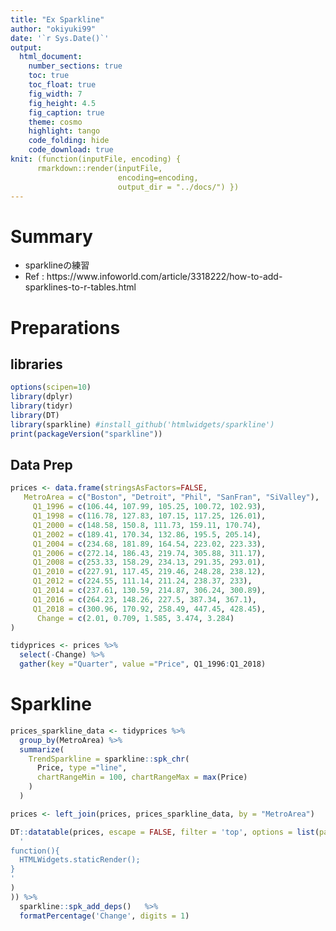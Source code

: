 ```yaml
---
title: "Ex Sparkline"
author: "okiyuki99"
date: '`r Sys.Date()`'
output:
  html_document:
    number_sections: true
    toc: true
    toc_float: true
    fig_width: 7
    fig_height: 4.5
    fig_caption: true
    theme: cosmo
    highlight: tango
    code_folding: hide
    code_download: true
knit: (function(inputFile, encoding) { 
      rmarkdown::render(inputFile,
                        encoding=encoding, 
                        output_dir = "../docs/") })
---
```


# Summary 

* sparklineの練習
* Ref : https://www.infoworld.com/article/3318222/how-to-add-sparklines-to-r-tables.html

# Preparations {.tabset .tabset-fade .tabset-pills}

## libraries

```r
options(scipen=10)
library(dplyr)
library(tidyr)
library(DT)
library(sparkline) #install_github('htmlwidgets/sparkline')
print(packageVersion("sparkline"))
```

## Data Prep

```r
prices <- data.frame(stringsAsFactors=FALSE,
   MetroArea = c("Boston", "Detroit", "Phil", "SanFran", "SiValley"),
     Q1_1996 = c(106.44, 107.99, 105.25, 100.72, 102.93),
     Q1_1998 = c(116.78, 127.83, 107.15, 117.25, 126.01),
     Q1_2000 = c(148.58, 150.8, 111.73, 159.11, 170.74),
     Q1_2002 = c(189.41, 170.34, 132.86, 195.5, 205.14),
     Q1_2004 = c(234.68, 181.89, 164.54, 223.02, 223.33),
     Q1_2006 = c(272.14, 186.43, 219.74, 305.88, 311.17),
     Q1_2008 = c(253.33, 158.29, 234.13, 291.35, 293.01),
     Q1_2010 = c(227.91, 117.45, 219.46, 248.28, 238.12),
     Q1_2012 = c(224.55, 111.14, 211.24, 238.37, 233),
     Q1_2014 = c(237.61, 130.59, 214.87, 306.24, 300.89),
     Q1_2016 = c(264.23, 148.26, 227.5, 387.34, 367.1),
     Q1_2018 = c(300.96, 170.92, 258.49, 447.45, 428.45),
      Change = c(2.01, 0.709, 1.585, 3.474, 3.284)
)

tidyprices <- prices %>%
  select(-Change) %>%
  gather(key ="Quarter", value ="Price", Q1_1996:Q1_2018)

```


# Sparkline

```r
prices_sparkline_data <- tidyprices %>%
  group_by(MetroArea) %>%
  summarize(
    TrendSparkline = sparkline::spk_chr(
      Price, type ="line",
      chartRangeMin = 100, chartRangeMax = max(Price)
    )
  )

prices <- left_join(prices, prices_sparkline_data, by = "MetroArea")

DT::datatable(prices, escape = FALSE, filter = 'top', options = list(paging = FALSE, fnDrawCallback = htmlwidgets::JS(
  '
function(){
  HTMLWidgets.staticRender();
}
'
)
)) %>%
  sparkline::spk_add_deps()   %>%
  formatPercentage('Change', digits = 1)
```


